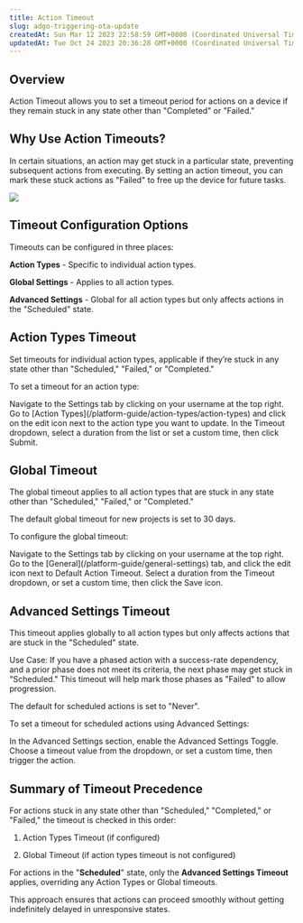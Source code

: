 ```yaml
---
title: Action Timeout
slug: adgo-triggering-ota-update
createdAt: Sun Mar 12 2023 22:58:59 GMT+0000 (Coordinated Universal Time)
updatedAt: Tue Oct 24 2023 20:36:28 GMT+0000 (Coordinated Universal Time)
---
```

## Overview
Action Timeout allows you to set a timeout period for actions on a device if they remain stuck in any state other than "Completed" or "Failed."

## Why Use Action Timeouts?
In certain situations, an action may get stuck in a particular state, preventing subsequent actions from executing. By setting an action timeout, you can mark these stuck actions as "Failed" to free up the device for future tasks.

![](https://usercontent.clueso.io/1f4455e0-789e-4beb-8cd9-4dac96bc47e4/ce5451ce-97b4-4427-bbc6-9c9407629c36/a08e682b-19f1-4823-a6e7-0ed5696922a3/images/e863c3a3-547a-4252-9d20-d888e3548065.gif)

## Timeout Configuration Options
Timeouts can be configured in three places:

**Action Types** - Specific to individual action types.

**Global Settings** - Applies to all action types.

**Advanced Settings** - Global for all action types but only affects actions in the "Scheduled" state.

## Action Types Timeout
Set timeouts for individual action types, applicable if they’re stuck in any state other than "Scheduled," "Failed," or "Completed."

To set a timeout for an action type: 

<Steps> 
<Step title="Access Settings Tab"> Navigate to the Settings tab by clicking on your username at the top right. </Step> 
<Step title="Go to Action Types and Edit"> Go to [Action Types](/platform-guide/action-types/action-types) and click on the edit icon next to the action type you want to update. </Step> 
<Step title="Set Timeout"> In the Timeout dropdown, select a duration from the list or set a custom time, then click Submit. </Step> 
</Steps>

## Global Timeout
The global timeout applies to all action types that are stuck in any state other than "Scheduled," "Failed," or "Completed."

<Note>The default global timeout for new projects is set to 30 days.</Note>

To configure the global timeout: 

<Steps> 
<Step title="Access Settings Tab"> Navigate to the Settings tab by clicking on your username at the top right. </Step> 
<Step title="Edit Global Timeout"> Go to the [General](/platform-guide/general-settings) tab, and click the edit icon next to Default Action Timeout. </Step> 
<Step title="Set Timeout"> Select a duration from the Timeout dropdown, or set a custom time, then click the Save icon. </Step> 
</Steps>

## Advanced Settings Timeout
This timeout applies globally to all action types but only affects actions that are stuck in the "Scheduled" state.

Use Case: If you have a phased action with a success-rate dependency, and a prior phase does not meet its criteria, the next phase may get stuck in "Scheduled." This timeout will help mark those phases as "Failed" to allow progression.

<Note>The default for scheduled actions is set to "Never".</Note>

To set a timeout for scheduled actions using Advanced Settings: 

<Steps> 
<Step title="Access Advanced Settings"> In the Advanced Settings section, enable the Advanced Settings Toggle. </Step> 
<Step title="Set Timeout"> Choose a timeout value from the dropdown, or set a custom time, then trigger the action. </Step> 
</Steps>

## Summary of Timeout Precedence
For actions stuck in any state other than "Scheduled," "Completed," or "Failed," the timeout is checked in this order:

1. Action Types Timeout (if configured)

2. Global Timeout (if action types timeout is not configured)

For actions in the "**Scheduled**" state, only the **Advanced Settings Timeout** applies, overriding any Action Types or Global timeouts.

This approach ensures that actions can proceed smoothly without getting indefinitely delayed in unresponsive states.